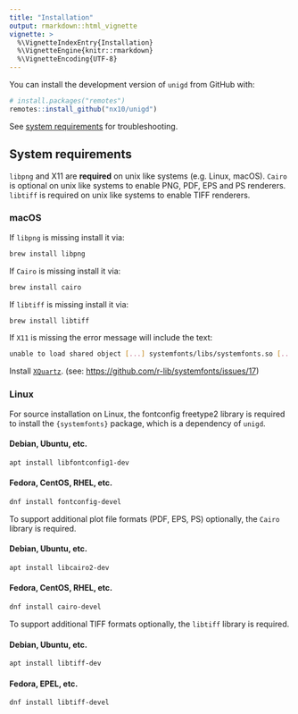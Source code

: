 ---
title: "Installation"
output: rmarkdown::html_vignette
vignette: >
  %\VignetteIndexEntry{Installation}
  %\VignetteEngine{knitr::rmarkdown}
  %\VignetteEncoding{UTF-8}
---

<!--Install `unigd` from CRAN:

```R
install.packages("unigd")
```

Or get the latest development version from GitHub:
-->

You can install the development version of `unigd` from GitHub with:

``` r
# install.packages("remotes")
remotes::install_github("nx10/unigd")
```

See [system requirements](#System-requirements) for troubleshooting.

## System requirements

`libpng` and X11 are **required** on unix like systems (e.g. Linux, macOS). 
`Cairo` is optional on unix like systems to enable PNG, PDF, EPS and PS renderers.
`libtiff` is required on unix like systems to enable TIFF renderers.

### macOS

If `libpng` is missing install it via:

```sh
brew install libpng
```

If `Cairo` is missing install it via:

```sh
brew install cairo
```

If `libtiff` is missing install it via:

```sh
brew install libtiff
```

If `X11` is missing the error message will include the text:

```sh
unable to load shared object [...] systemfonts/libs/systemfonts.so [...]
```

Install [`XQuartz`](https://www.xquartz.org/).
(see: <https://github.com/r-lib/systemfonts/issues/17>)

### Linux

For source installation on Linux, the fontconfig freetype2 library is required to install the `{systemfonts}` package, which is a dependency of `unigd`.

#### Debian, Ubuntu, etc.

```sh
apt install libfontconfig1-dev
```

#### Fedora, CentOS, RHEL, etc.

```sh
dnf install fontconfig-devel
```

To support additional plot file formats (PDF, EPS, PS) optionally, the `Cairo` library is required.

#### Debian, Ubuntu, etc.

```sh
apt install libcairo2-dev
```

#### Fedora, CentOS, RHEL, etc.

```sh
dnf install cairo-devel
```

To support additional TIFF formats optionally, the `libtiff` library is required.

#### Debian, Ubuntu, etc.

```sh
apt install libtiff-dev
```

#### Fedora, EPEL, etc.

```sh
dnf install libtiff-devel
```
